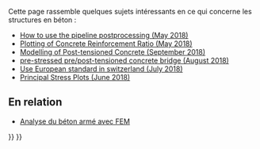 <languages/>

Cette page rassemble quelques sujets intéressants en ce qui concerne les structures en béton :

* [https://forum.freecad.org/viewtopic.php?f=18&t=28635 How to use the pipeline postprocessing (May 2018)]
* [https://forum.freecad.org/viewtopic.php?f=18&t=28821 Plotting of Concrete Reinforcement Ratio (May 2018)]
* [https://forum.freecad.org/viewtopic.php?f=18&t=30697 Modelling of Post-tensioned Concrete (September 2018)]
* [https://forum.freecad.org/viewtopic.php?f=18&t=30286 pre-stressed pre/post-tensioned concrete bridge (August 2018)]
* [https://forum.freecad.org/viewtopic.php?f=18&t=29930 Use European standard in switzerland (July 2018)]
* [https://forum.freecad.org/viewtopic.php?f=18&t=29381 Principal Stress Plots (June 2018)]

<span id="Related"></span>
==En relation==

* [[Analysis_of_reinforced_concrete_with_FEM/fr|Analyse du béton armé avec FEM]]


{{FEM Tools navi{{#translation:}}}}
{{Userdocnavi{{#translation:}}}}